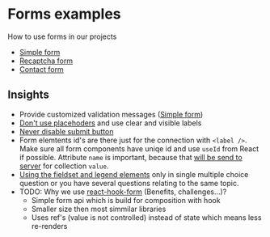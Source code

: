 # Forms examples

How to use forms in our projects

- [Simple form](/simple)
- [Recaptcha form](/recaptcha)
- [Contact form](/contact)

## Insights

- Provide customized validation messages ([Simple form](/simple))
- [Don't use placehoders](https://www.nngroup.com/articles/form-design-placeholders/) and use clear and visible labels
- [Never disable submit button](https://axesslab.com/disabled-buttons-suck/)
- Form elemtents id's are there just for the connection with `<label />`. Make sure all form components have uniqe id and use `useId` from React if possible. Attribute `name` is important, because that [will be send to server](ec.whatwg.org/multipage/forms.html#configuring-a-form-to-communicate-with-a-server) for collection `value`.
- [Using the fieldset and legend elements](https://accessibility.blog.gov.uk/2016/07/22/using-the-fieldset-and-legend-elements/) only in single multiple choice question or you have several questions relating to the same topic.
- TODO: Why we use [react-hook-form](https://react-hook-form.com/) (Benefits, challenges...)?
  - Simple form api which is build for composition with hook
  - Smaller size then most simmilar libraries
  - Uses ref's (value is not controlled) instead of state which means less re-renders
